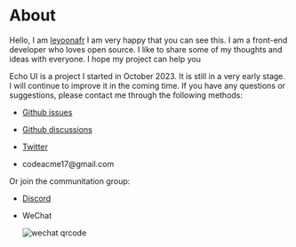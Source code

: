 
# About

Hello, I am [leyoonafr](https://github.com/codeacme17) I am very happy that you can see this. I am a front-end developer who loves open source. I like to share some of my thoughts and ideas with everyone. I hope my project can help you

Echo UI is a project I started in October 2023. It is still in a very early stage. I will continue to improve it in the coming time. If you have any questions or suggestions, please contact me through the following methods:

- [Github issues](https://github.com/codeacme17/echo-ui/issues/new)

- [Github discussions](https://github.com/codeacme17/echo-ui/discussions/new/choose)

- [Twitter](https://twitter.com/codeacme17)

- <Link href="mailto:codeacme17@gmail.com"> codeacme17@gmail.com </Link>

Or join the communitation group:

- [Discord](https://discord.gg/cvEuPJtT)

- WeChat

  <Image isBlurred width={200} src="/wechat.jpg" alt="wechat qrcode" classNames="m-5" />
